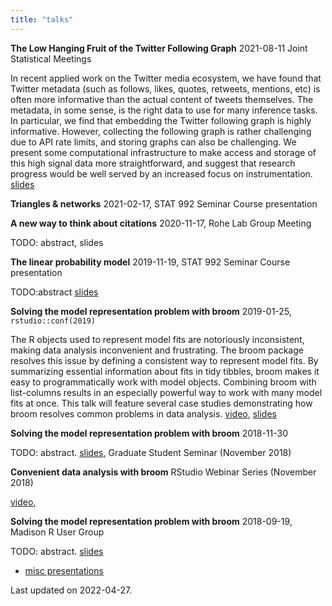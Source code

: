 ```yaml
---
title: "talks"
---
```


**The Low Hanging Fruit of the Twitter Following Graph**
2021-08-11 Joint Statistical Meetings

In recent applied work on the Twitter media ecosystem, we have found that Twitter metadata (such as follows, likes, quotes, retweets, mentions, etc) is often more informative than the actual content of tweets themselves. The metadata, in some sense, is the right data to use for many inference tasks. In particular, we find that embedding the Twitter following graph is highly informative. However, collecting the following graph is rather challenging due to API rate limits, and storing graphs can also be challenging. We present some computational infrastructure to make access and storage of this high signal data more straightforward, and suggest that research progress would be well served by an increased focus on instrumentation. [slides](https://github.com/alexpghayes/JSM2021)

**Triangles & networks**
2021-02-17, STAT 992 Seminar Course presentation

**A new way to think about citations**
2020-11-17, Rohe Lab Group Meeting

TODO: abstract, slides

**The linear probability model**
2019-11-19, STAT 992 Seminar Course presentation

TODO:abstract [slides](https://github.com/alexpghayes/linear-probability-model)

**Solving the model representation problem with broom** 
2019-01-25, `rstudio::conf(2019)`

The R objects used to represent model fits are notoriously inconsistent, making data analysis inconvenient and frustrating. The broom package resolves this issue by defining a consistent way to represent model fits. By summarizing essential information about fits in tidy tibbles, broom makes it easy to programmatically work with model objects. Combining broom with list-columns results in an especially powerful way to work with many model fits at once. This talk will feature several case studies demonstrating how broom resolves common problems in data analysis. [video](https://resources.rstudio.com/rstudio-conf-2019/solving-the-model-representation-problem-with-broom), [slides](https://github.com/alexpghayes/workshops_presentations/blob/master/2019-01-18-rstudioconf-broom-talk.pdf)

**Solving the model representation problem with broom**
2018-11-30

TODO: abstract. [slides](https://github.com/alexpghayes/workshops_presentations/raw/master/2018-11-30-broom-sgsa-seminar.pdf), Graduate Student Seminar (November 2018)

**Convenient data analysis with broom**
RStudio Webinar Series (November 2018)

[video](https://resources.rstudio.com/webinars/convenient-analysis-with-broom-alex-hayes), 

**Solving the model representation problem with broom** 
2018-09-19, Madison R User Group

TODO: abstract. [slides](https://github.com/alexpghayes/workshops_presentations/blob/master/2018-09-19-solving-the-model-representation-problem-with-broom.pdf)

- [misc presentations](https://github.com/alexpghayes/workshops_presentations)


Last updated on 2022-04-27.
